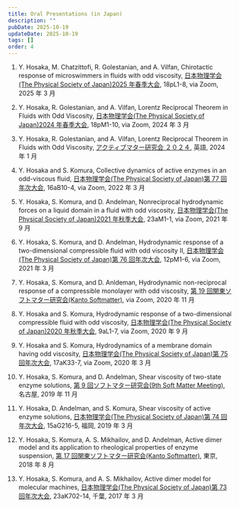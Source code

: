 ```yaml
---
title: Oral Presentations (in Japan)
description: ""
pubDate: 2025-10-19
updateDate: 2025-10-19
tags: []
order: 4
---
```


1. Y. Hosaka, M. Chatzittofi, R. Golestanian, and A. Vilfan,
   Chirotactic response of microswimmers in fluids with odd viscosity,
   [日本物理学会(The Physical Society of Japan)2025 年春季大会](https://onsite.gakkai-web.net/jps/jps_search/2025sp/data2/html/program11.html#j18pL1), 18pL1-8, via Zoom, 2025 年 3 月

1. Y. Hosaka, R. Golestanian, and A. Vilfan,
   Lorentz Reciprocal Theorem in Fluids with Odd Viscosity,
   [日本物理学会(The Physical Society of Japan)2024 年春季大会](https://onsite.gakkai-web.net/jps/jps_search/2024sp/data2/html/program11.html#j18pM1), 18pM1-10, via Zoom, 2024 年 3 月

1. Y. Hosaka, R. Golestanian, and A. Vilfan,
   Lorentz Reciprocal Theorem in Fluids with Odd Viscosity,
   [アクティブマター研究会 ２０２４](https://sites.google.com/view/activematter2024), 英語, 2024 年 1 月

1. Y. Hosaka and S. Komura,
   Collective dynamics of active enzymes in an odd-viscous fluid,
   [日本物理学会(The Physical Society of Japan)第 77 回年次大会](https://onsite.gakkai-web.net/jps/jps_search/2022sp/data2/html/program12.html#j16aB10), 16aB10-4, via Zoom, 2022 年 3 月

1. Y. Hosaka, S. Komura, and D. Andelman,
   Nonreciprocal hydrodynamic forces on a liquid domain in a fluid with odd viscosity,
   [日本物理学会(The Physical Society of Japan)2021 年秋季大会](https://w4.gakkai-web.net/jps_search/2021au/data/html/program12.html#j23aM1), 23aM1-1, via Zoom, 2021 年 9 月

1. Y. Hosaka, S. Komura, and D. Andelman,
   Hydrodynamic response of a two-dimensional compressible fluid with odd viscosity II,
   [日本物理学会(The Physical Society of Japan)第 76 回年次大会](https://w4.gakkai-web.net/jps_search/2021sp/data/html/program12.html#j12pM1), 12pM1-6, via Zoom, 2021 年 3 月

1. Y. Hosaka, S. Komura, and D. Anldeman,
   Hydrodynamic non-reciprocal response of a compressible monolayer with odd viscosity,
   [第 19 回関東ソフトマター研究会(Kanto Softmatter)](https://noguchi.issp.u-tokyo.ac.jp/ks/ks2020.html), via Zoom, 2020 年 11 月

1. Y. Hosaka and S. Komura,
   Hydrodynamic response of a two-dimensional compressible fluid with odd viscosity,
   [日本物理学会(The Physical Society of Japan)2020 年秋季大会](https://w4.gakkai-web.net/jps_search/2020au/data/html/program12.html#j9aL1), 9aL1-7, via Zoom, 2020 年 9 月

1. Y. Hosaka and S. Komura,
   Hydrodynamics of a membrane domain having odd viscosity,
   [日本物理学会(The Physical Society of Japan)第 75 回年次大会](https://w4.gakkai-web.net/jps_search/2020sp/data/html/program12.html#j17aK33), 17aK33-7, via Zoom, 2020 年 3 月

1. Y. Hosaka, S. Komura, and D. Andelman,
   Shear viscosity of two-state enzyme solutions,
   [第 9 回ソフトマター研究会(9th Soft Matter Meeting)](http://softmatter.xsrv.jp/event/meeting09_program.html), 名古屋, 2019 年 11 月

1. Y. Hosaka, D. Andelman, and S. Komura,
   Shear viscosity of active enzyme solutions,
   [日本物理学会(The Physical Society of Japan)第 74 回年次大会](https://w4.gakkai-web.net/jps_search/2019sp/data/html/program12.html#j15aG216), 15aG216-5, 福岡, 2019 年 3 月

1. Y. Hosaka, S. Komura, A. S. Mikhailov, and D. Andelman,
   Active dimer model and its application to rheological properties of enzyme suspension,
   [第 17 回関東ソフトマター研究会(Kanto Softmatter)](https://noguchi.issp.u-tokyo.ac.jp/ks/ks2018.html), 東京, 2018 年 8 月

1. Y. Hosaka, S. Komura, and A. S. Mikhailov,
   Active dimer model for molecular machines,
   [日本物理学会(The Physical Society of Japan)第 73 回年次大会](http://w4.gakkai-web.net/jps_search/2018sp/data/html/program12.html), 23aK702-14, 千葉, 2017 年 3 月
